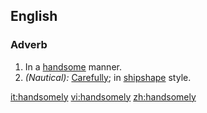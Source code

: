 ==English==
===Adverb===
#In a [[handsome]] manner.
#''(Nautical):'' [[Carefully]]; in [[shipshape]] style.

[[it:handsomely]]
[[vi:handsomely]]
[[zh:handsomely]]